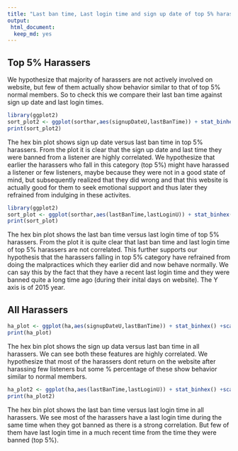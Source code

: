 ```yaml
---
title: "Last ban time, Last login time and sign up date of top 5% harassers compared to all harassers"
output: 
 html_document:
  keep_md: yes
---
```


## Top 5% Harassers

We hypothesize that majority of harassers are not actively involved on website, but few of them actually show behavior similar to that of top 5% normal members. So to check this we compare their last ban time against sign up date and last login times. 

```r
library(ggplot2)
sort_plot2 <- ggplot(sorthar,aes(signupDateU,lastBanTime)) + stat_binhex() +scale_fill_gradient(low="slategray",high="black") + ggtitle("Sign up Date Vs Last ban time in harassers (Top 5%)") + geom_smooth(size=1,method="lm",linetype=1,se=FALSE,color="blue")+theme_bw()
print(sort_plot2)
```

The hex bin plot shows sign up date versus last ban time in top 5% harassers. From the plot it is clear that the sign up date and last time they were banned from a listener are highly correlated. We hypothesize that earlier the harassers who fall in this category (top 5%) might have harassed a listener or few listeners, maybe because they were not in a good state of mind, but subsequently realized that they did wrong and that this website is actually good for them to seek emotional support and thus later they refrained from indulging in these activites. 

```r
library(ggplot2)
sort_plot <- ggplot(sorthar,aes(lastBanTime,lastLoginU)) + stat_binhex() +scale_fill_gradient(low="slategray",high="black") + ggtitle("Sign up Date Vs Last ban time in harassers (Top 5%)") + geom_smooth(size=1,method="lm",linetype=1,se=FALSE,color="blue")+theme_bw()
print(sort_plot)
```

The hex bin plot shows the last ban time versus last login time of top 5% harassers. From the plot it is quite clear that last ban time and last login time of top 5% harassers are not correlated. This further supports our hypothesis that the harassers falling in top 5% category have refrained from doing the malpractices which they earlier did and now behave normally. We can say this by the fact that they have a recent last login time and they were banned quite a long time ago (during their inital days on website). The Y axis is of 2015 year.

## All Harassers

```r
ha_plot <- ggplot(ha,aes(signupDateU,lastBanTime)) + stat_binhex() +scale_fill_gradient(low="slategray1",high="black") + ggtitle("Sign up Date Vs Last ban time in harassers (All)") + geom_smooth(size=1,method="lm",linetype=1,se=FALSE,color="red")+theme_bw()
print(ha_plot)
```

The hex bin plot shows the sign up data versus last ban time in all harassers. We can see both these features are highly correlated. We hypothesize that most of the harassers dont return on the website after harassing few listeners but some % percentage of these show behavior similar to normal members.

```r
ha_plot2 <- ggplot(ha,aes(lastBanTime,lastLoginU)) + stat_binhex() +scale_fill_gradient(low="slategray1",high="black") + ggtitle("Sign up Date Vs Last ban time in harassers (All)") + geom_smooth(size=1,method="lm",linetype=1,se=FALSE,color="red")+theme_bw()
print(ha_plot2)
```

The hex bin plot shows the last ban time versus last login time in all harassers. We see most of the harassers have a last login time during the same time when they got banned as there is a strong correlation. But few of them have last login time in a much recent time from the time they were banned (top 5%).

